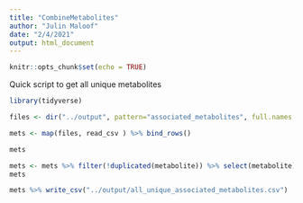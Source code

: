 ```yaml
---
title: "CombineMetabolites"
author: "Julin Maloof"
date: "2/4/2021"
output: html_document
---
```


```r
knitr::opts_chunk$set(echo = TRUE)
```

Quick script to get all unique metabolites

```r
library(tidyverse)
```

```r
files <- dir("../output", pattern="associated_metabolites", full.names = TRUE)
```

```r
mets <- map(files, read_csv ) %>% bind_rows()
```

```r
mets
```

```r
mets <- mets %>% filter(!duplicated(metabolite)) %>% select(metabolite) %>% arrange(metabolite)
mets
```
```r
mets %>% write_csv("../output/all_unique_associated_metabolites.csv")
```

